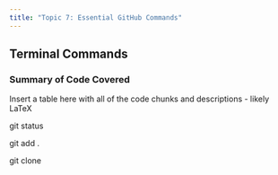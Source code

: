 ```yaml
---
title: "Topic 7: Essential GitHub Commands"
---
```


## Terminal Commands 

### Summary of Code Covered

Insert a table here with all of the code chunks and descriptions - likely LaTeX

git status

git add  .

git clone
